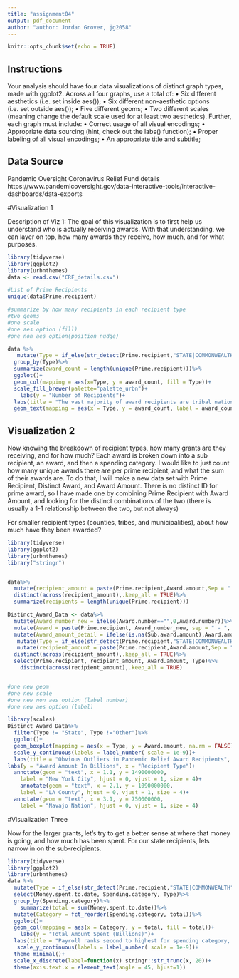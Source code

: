 ```yaml
---
title: "assignment04"
output: pdf_document
author: "author: Jordan Grover, jg2058"
---
```


```r
knitr::opts_chunk$set(echo = TRUE)


```

## Instructions

Your analysis should have four data visualizations of distinct graph types, made with ggplot2. Across all
four graphs, use a total of:
• Six different aesthetics (i.e. set inside aes());
• Six different non-aesthetic options (i.e. set outside aes());
• Five different geoms;
• Two different scales (meaning change the default scale used for at least two aesthetics).
Further, each graph must include:
• Correct usage of all visual encodings;
• Appropriate data sourcing (hint, check out the labs() function);
• Proper labeling of all visual encodings;
• An appropriate title and subtitle;

## Data Source

Pandemic Oversight Coronavirus Relief Fund details
https://www.pandemicoversight.gov/data-interactive-tools/interactive-dashboards/data-exports

#Visualization 1

Description of Viz 1: The goal of this visualization is to first help us understand who is actually receiving awards. With that understanding, we can layer on top, how many awards they receive, how much, and for what purposes. 

```r
library(tidyverse)
library(ggplot2)
library(urbnthemes)
data <- read.csv("CRF_details.csv")

#List of Prime Recipients
unique(data$Prime.recipient)

#summarize by how many recipients in each recipient type
#two geoms
#one scale
#one aes option (fill)
#one non aes option(position nudge)

data %>%
   mutate(Type = if_else(str_detect(Prime.recipient,"STATE|COMMONWEALTH"),"State", if_else(str_detect(Prime.recipient,"COUNTY"),"County",if_else(str_detect(Prime.recipient,"TRIBE|NATION|TRIBAL|NATIVE|INDIAN|COUNCIL"), "Tribe",if_else(str_detect(Prime.recipient,"CITY|MUNICIPALITY|VILLAGE|TOWN|PUBELO"), "City, Town, or Village","Other")))))%>%
  group_by(Type)%>%
  summarize(award_count = length(unique(Prime.recipient)))%>%
  ggplot()+
  geom_col(mapping = aes(x=Type, y = award_count, fill = Type))+
  scale_fill_brewer(palette="palette_urbn")+
    labs(y = "Number of Recipients")+
  labs(title = "The vast majority of award recipients are tribal nations",subtitle = "Number of recipients by recipient type",caption = "Source: Pandemicoversight.gov")+
  geom_text(mapping = aes(x = Type, y = award_count, label = award_count),position = position_nudge(y = +20))

```

## Visualization 2

Now knowing the breakdown of recipient types, how many grants are they receiving, and for how much? Each award is broken down into a sub recipient, an award, and then a spending category. I would like to just count how many unique awards there are per prime recipient, and what the sum of their awards are. To do that, I will make a new data set with Prime Recipient, Distinct Award, and Award Amount. There is no distinct ID for prime award, so I have made one by combining Prime Recipient with Award Amount, and looking for the distinct combinations of the two (there is usually a 1-1 relationship between the two, but not always)

For smaller recipient types (counties, tribes, and municipalities), about how much have they been awarded?


```r
library(tidyverse)
library(ggplot2)
library(urbnthemes)
library("stringr")


data%>%
  mutate(recipient_amount = paste(Prime.recipient,Award.amount,Sep = " ", callapse = NULL))%>%
  distinct(across(recipient_amount),.keep_all = TRUE)%>%
  summarize(recipients = length(unique(Prime.recipient)))

Distinct_Award_Data <- data%>%
  mutate(Award_number_new = ifelse(Award.number=="",0,Award.number))%>%
  mutate(Award = paste(Prime.recipient, Award_number_new, sep = " - ", collapse = NULL)) %>%
  mutate(Award_amount_detail = ifelse(is.na(Sub.award.amount),Award.amount,Sub.award.amount))%>%
   mutate(Type = if_else(str_detect(Prime.recipient,"STATE|COMMONWEALTH"),"State", if_else(str_detect(Prime.recipient,"COUNTY"),"County",if_else(str_detect(Prime.recipient,"TRIBE|NATION|TRIBAL|NATIVE|INDIAN|COUNCIL"), "Tribe",if_else(str_detect(Prime.recipient,"CITY|MUNICIPALITY|VILLAGE|TOWN|PUBELO"), "City, Town, or Village","Other")))))%>%
   mutate(recipient_amount = paste(Prime.recipient,Award.amount,Sep = " ", callapse = NULL))%>%
  distinct(across(recipient_amount),.keep_all = TRUE)%>%
  select(Prime.recipient, recipient_amount, Award.amount, Type)%>%
    distinct(across(recipient_amount),.keep_all = TRUE) 


#one new geom
#one new scale
#one new non aes option (label number)
#one new aes option (label)

library(scales)
Distinct_Award_Data%>%
  filter(Type != "State", Type !="Other")%>%
  ggplot()+
  geom_boxplot(mapping = aes(x = Type, y = Award.amount, na.rm = FALSE))+
  scale_y_continuous(labels = label_number( scale = 1e-9))+
  labs(title = "Obvious Outliers in Pandemic Relief Award Recipients", subtitle = "Distribution of pandemic spending amongst localities", caption = "Source: Pandemicoversight.gov")+
labs(y = "Award Amount In Billions", x = "Recipient Type")+
  annotate(geom = "text", x = 1.1, y = 1490000000, 
    label = "New York City", hjust = 0, vjust = 1, size = 4)+
    annotate(geom = "text", x = 2.1, y = 1090000000, 
    label = "LA County", hjust = 0, vjust = 1, size = 4)+
  annotate(geom = "text", x = 3.1, y = 750000000, 
    label = "Navajo Nation", hjust = 0, vjust = 1, size = 4)
```


#Visualization Three

Now for the larger grants, let's try to get a better sense at where that money is going, and how much has been spent. For our state recipients, lets narrow in on the sub-recipients. 

```r
library(tidyverse)
library(ggplot2)
library(urbnthemes)
data %>%
  mutate(Type = if_else(str_detect(Prime.recipient,"STATE|COMMONWEALTH"),"State", if_else(str_detect(Prime.recipient,"COUNTY"),"County",if_else(str_detect(Prime.recipient,"TRIBE|NATION|TRIBAL|NATIVE|INDIAN|COUNCIL"), "Tribe",if_else(str_detect(Prime.recipient,"CITY|MUNICIPALITY|VILLAGE|TOWN|PUBELO"), "City, Town, or Village","Other")))))%>%
  select(Money.spent.to.date, Spending.category, Type)%>%
  group_by(Spending.category)%>%
    summarize(total = sum(Money.spent.to.date))%>%
  mutate(Category = fct_reorder(Spending.category, total))%>%
  ggplot()+
  geom_col(mapping = aes(x = Category, y = total, fill = total))+
    labs(y = "Total Amount Spent (Billions)")+
  labs(title = "Payroll ranks second to highest for spending category, next to miscelaneous",subtitle = "Pandemic Relief Reported Spending",caption = "Source: Pandemicoversight.gov")+
   scale_y_continuous(labels = label_number( scale = 1e-9))+
  theme_minimal()+
  scale_x_discrete(label=function(x) stringr::str_trunc(x, 20))+
  theme(axis.text.x = element_text(angle = 45, hjust=1))

```
